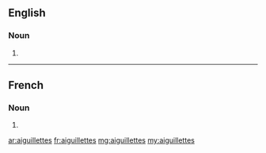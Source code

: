 ==English==

===Noun===
{{head|en|plural}}

# {{plural of|aiguillette|lang=en}}

----

==French==

===Noun===
{{head|fr|plural|g=f}}

# {{plural of|lang=fr|aiguillette}}

[[ar:aiguillettes]]
[[fr:aiguillettes]]
[[mg:aiguillettes]]
[[my:aiguillettes]]